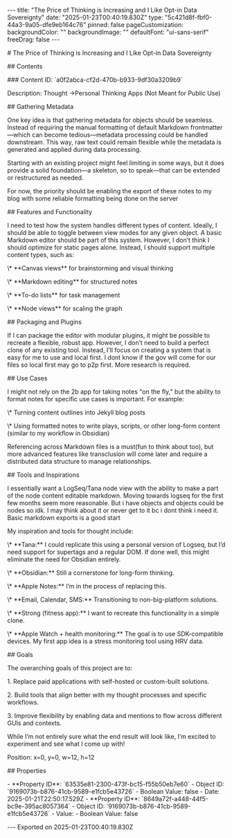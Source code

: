 \-\-\-
title: "The Price of Thinking is Increasing and I Like Opt-in Data Sovereignty"
date: "2025-01-23T00:40:19.830Z"
type: "5c421d8f-fbf0-44a3-9a05-dfe9eb164c76"
pinned: false
pageCustomization:
 backgroundColor: ""
 backgroundImage: ""
 defaultFont: "ui-sans-serif"
 freeDrag: false
\-\-\-

\# The Price of Thinking is Increasing and I Like Opt-in Data Sovereignty

\## Contents

\### Content ID: \`a0f2abca-cf2d-470b-b933-9df30a3209b9\`

Description: Thought ->Personal Thinking Apps (Not Meant for Public Use)

\## Gathering Metadata

One key idea is that gathering metadata for objects should be seamless. Instead of requiring the manual formatting of default Markdown frontmatter—which can become tedious—metadata processing could be handled downstream. This way, raw text could remain flexible while the metadata is generated and applied during data processing.

Starting with an existing project might feel limiting in some ways, but it does provide a solid foundation—a skeleton, so to speak—that can be extended or restructured as needed.

For now, the priority should be enabling the export of these notes to my blog with some reliable formatting being done on the server

\## Features and Functionality

I need to test how the system handles different types of content. Ideally, I should be able to toggle between view modes for any given object. A basic Markdown editor should be part of this system. However, I don’t think I should optimize for static pages alone. Instead, I should support multiple content types, such as:

\\* \*\*Canvas views\*\* for brainstorming and visual thinking

\\* \*\*Markdown editing\*\* for structured notes

\\* \*\*To-do lists\*\* for task management

\\* \*\*Node views\*\* for scaling the graph


\## Packaging and Plugins

If I can package the editor with modular plugins, it might be possible to recreate a flexible, robust app. However, I don’t need to build a perfect clone of any existing tool. Instead, I’ll focus on creating a system that is easy for me to use and local first. I dont know if the gov will come for our files so local first may go to p2p first. More research is required.

\## Use Cases

I might not rely on the 2b app for taking notes "on the fly," but the ability to format notes for specific use cases is important. For example:

\\* Turning content outlines into Jekyll blog posts

\\* Using formatted notes to write plays, scripts, or other long-form content (similar to my workflow in Obsidian)


Referencing across Markdown files is a must(fun to think about too), but more advanced features like transclusion will come later and require a distributed data structure to manage relationships.

\## Tools and Inspirations

I essentially want a LogSeq/Tana node view with the ability to make a part of the node content editable markdown. Moving towards logseq for the first few months seem more reasonable. But i have objects and objects could be nodes so idk. I may think about it or never get to it bc i dont think i need it. Basic markdown exports is a good start

My inspiration and tools for thought include:

\\* \*\*Tana:\*\* I could replicate this using a personal version of Logseq, but I’d need support for supertags and a regular DOM. If done well, this might eliminate the need for Obsidian entirely.

\\* \*\*Obsidian:\*\* Still a cornerstone for long-form thinking.

\\* \*\*Apple Notes:\*\* I’m in the process of replacing this.

\\* \*\*Email, Calendar, SMS:\*\* Transitioning to non-big-platform solutions.

\\* \*\*Strong (fitness app):\*\* I want to recreate this functionality in a simple clone.

\\* \*\*Apple Watch + health monitoring:\*\* The goal is to use SDK-compatible devices. My first app idea is a stress monitoring tool using HRV data.


\## Goals

The overarching goals of this project are to:

1\. Replace paid applications with self-hosted or custom-built solutions.

2\. Build tools that align better with my thought processes and specific workflows.

3\. Improve flexibility by enabling data and mentions to flow across different GUIs and contexts.


While I’m not entirely sure what the end result will look like, I’m excited to experiment and see what I come up with!

Position: x=0, y=0, w=12, h=12

\## Properties

\- \*\*Property ID\*\*: \`63535e81-2300-473f-bc15-f55b50eb7e60\`
 \- Object ID: \`9169073b-b876-41cb-9589-e1fcb5e43726\`
 \- Boolean Value: false
 \- Date: 2025-01-21T22:50:17.529Z
\- \*\*Property ID\*\*: \`8649a72f-a448-44f5-bc9e-395ac8057364\`
 \- Object ID: \`9169073b-b876-41cb-9589-e1fcb5e43726\`
 \- Value:
 \- Boolean Value: false

\-\-\-
Exported on 2025-01-23T00:40:19.830Z